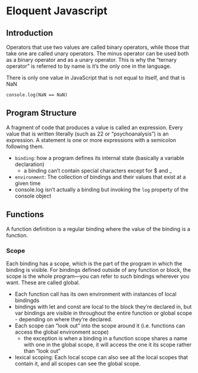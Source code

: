 # Eloquent Javascript 

## Introduction 
Operators that use two values are called binary operators, while those that take one are called unary operators. The minus operator can be used both as a binary operator and as a unary operator. This is why the "ternary operator" is referred to by name is it's the only one in the language.
  
There is only one value in JavaScript that is not equal to itself, and that is NaN
```
console.log(NaN == NaN)
```

## Program Structure
A fragment of code that produces a value is called an expression. Every value that is written literally (such as 22 or "psychoanalysis") is an expression. A statement is one or more expressions with a semicolon following them. 

+ `binding`: how a program defines its internal state (basically a variable declaration)
    + a binding can't contain special characters except for $ and _ 
+ `environment`: The collection of bindings and their values that exist at a given time
+ console.log isn't actually a binding but invoking the `log` property of the console object 

## Functions
A function definition is a regular binding where the value of the binding is a function. 

### Scope 
Each binding has a scope, which is the part of the program in which the binding is visible. For bindings defined outside of any function or block, the scope is the whole program—you can refer to such bindings wherever you want. These are called global. 

+ Each function call has its own environment with instances of local bindingds 
+ bindings with let and const are local to the block they're declared in, but var bindings are visible in throughout the entire function or global scope - depending on where they're declared. 
+ Each scope can “look out” into the scope around it (i.e. functions can access the global environment scope)
    + the exception is when a binding in a function scope shares a name with one in the global scope, it will access the one it its scope rather than "look out"
+ lexical scoping: Each local scope can also see all the local scopes that contain it, and all scopes can see the global scope.